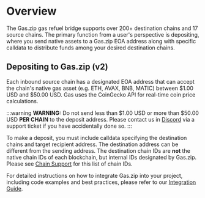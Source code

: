 # Overview

The Gas.zip gas refuel bridge supports over 200+ destination chains and 17 source chains. The primary function from a user's perspective is depositing, where you send native assets to a Gas.zip EOA address along with specific calldata to distribute funds among your desired destination chains.

## Depositing to Gas.zip (v2)

Each inbound source chain has a designated EOA address that can accept the chain's native gas asset (e.g. ETH, AVAX, BNB, MATIC) between $1.00 USD and $50.00 USD. Gas uses the CoinGecko API for real-time coin price calculations.

:::warning
**WARNING:** Do not send less than $1.00 USD or more than $50.00 USD **PER CHAIN** to the deposit address. Please contact us in [Discord](https://discord.gg/gasdotzip) via a support ticket if you have accidentally done so.
:::

To make a deposit, you must include calldata specifying the destination chains and target recipient address. The destination address can be different from the sending address. The destination chain IDs are **not** the native chain IDs of each blockchain, but internal IDs designated by Gas.zip. Please see [Chain Support](/gas/chain-support/outbound) for this list of chain IDs.

For detailed instructions on how to integrate Gas.zip into your project, including code examples and best practices, please refer to our [Integration Guide](/gas/code-examples/eoaDeposit).